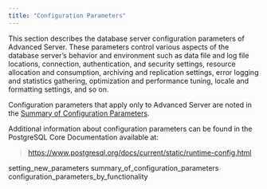 ```yaml
---
title: "Configuration Parameters"
---
```


<div id="configuration_parameters" class="registered_link"></div>

This section describes the database server configuration parameters of Advanced Server. These parameters control various aspects of the database server’s behavior and environment such as data file and log file locations, connection, authentication, and security settings, resource allocation and consumption, archiving and replication settings, error logging and statistics gathering, optimization and performance tuning, locale and formatting settings, and so on.

Configuration parameters that apply only to Advanced Server are noted in the [Summary of Configuration Parameters](02_summary_of_configuration_parameters/#summary_of_configuration_parameters).

Additional information about configuration parameters can be found in the PostgreSQL Core Documentation available at:

> <https://www.postgresql.org/docs/current/static/runtime-config.html>

<div class="toctree" maxdepth="3">

setting_new_parameters summary_of_configuration_parameters configuration_parameters_by_functionality

</div>
